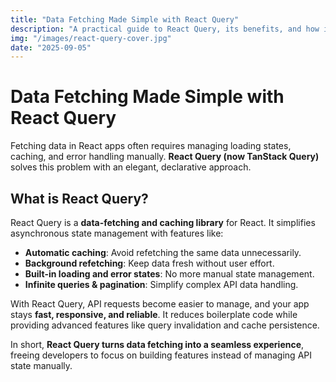 ```yaml
---
title: "Data Fetching Made Simple with React Query"
description: "A practical guide to React Query, its benefits, and how it streamlines data fetching and caching in React applications."
img: "/images/react-query-cover.jpg"
date: "2025-09-05"
---
```


# Data Fetching Made Simple with React Query

Fetching data in React apps often requires managing loading states, caching, and error handling manually. **React Query (now TanStack Query)** solves this problem with an elegant, declarative approach.

## What is React Query?

React Query is a **data-fetching and caching library** for React. It simplifies asynchronous state management with features like:

- **Automatic caching**: Avoid refetching the same data unnecessarily.
- **Background refetching**: Keep data fresh without user effort.
- **Built-in loading and error states**: No more manual state management.
- **Infinite queries & pagination**: Simplify complex API data handling.

With React Query, API requests become easier to manage, and your app stays **fast, responsive, and reliable**. It reduces boilerplate code while providing advanced features like query invalidation and cache persistence.

In short, **React Query turns data fetching into a seamless experience**, freeing developers to focus on building features instead of managing API state manually.
